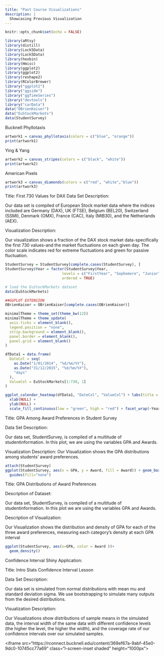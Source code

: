```yaml
---
title: "Past Course Visualizations"
description: |
  Showcasing Previous Visualization
---
```


```r
knitr::opts_chunk$set(echo = FALSE)
```

```r
library(aRtsy)
library(distill)
library(Lock5Data)
library(Lock5Data)
library(hexbin)
library(Hmisc)
library(ggplot2)
library(ggplot2)
library(reshape2)
library(RColorBrewer)
library("ggplot2")
library("ggside")
library("ggTimeSeries")
library("devtools")
library("carData")
data("OBrienKaiser")
data("EuStockMarkets")
data(StudentSurvey)
```












Bucknell Phyllotaxis









```r
artwork1 = canvas_phyllotaxis(colors = c("blue", "orange"))
print(artwork1)
```











Ying & Yang










```r
artwork2 = canvas_stripes(colors = c("black", "white"))
print(artwork2)
```












American Pixels












```r
artwork3 = canvas_diamonds(colors = c("red", "white","blue"))
print(artwork3)
```








Title: First 730 Values for DAX
Data Set Description: 

  Our data set is compiled of European Stock market data where the indices included are Germany (DAX), UK (FTSE), Belgium (BEL20), Switzerland (SSMI), Denmark (OMX), France (CAC), Italy (MIB30), and the Netherlands (AEX). 
  
Visualization Description: 

  Our visualization shows a fraction of the DAX stock market data-specifically the first 730 values-and the market fluctuations on each given day. The color scale indicates red for extreme fluctuations and green for passive fluctuation. 






```r
StudentSurvey = StudentSurvey[complete.cases(StudentSurvey), ]
StudentSurvey$Year = factor(StudentSurvey$Year, 
                          levels = c("FirstYear", "Sophomore", "Junior", "Senior"),
                          ordered = TRUE)

# load the EuStockMarkets dataset
data(EuStockMarkets)

##GGPLOT EXTENSION
OBrienKaiser = OBrienKaiser[complete.cases(OBrienKaiser)]

minimalTheme = theme_set(theme_bw(12))
minimalTheme = theme_update(
  axis.ticks = element_blank(),
  legend.position = "none",
  strip.background = element_blank(),
  panel.border = element_blank(),
  panel.grid = element_blank()
)

dfData1 = data.frame(
  DateCol = seq(
    as.Date("1/01/2014", "%d/%m/%Y"),
    as.Date("31/12/2015", "%d/%m/%Y"),
    "days"
  ),
  ValueCol = EuStockMarkets[1:730, 1]
)

ggplot_calendar_heatmap(dfData1, "DateCol", "ValueCol") + labs(title = "First 730 Values for DAX") +
  xlab(NULL) +
  ylab(NULL) +
  scale_fill_continuous(low = "green", high = "red") + facet_wrap(~Year, ncol = 1)


```
















Title: GPA Among Award Preferences in Student Survey

Data Set Description: 
  
  Our data set, StudentSurvey, is compiled of a multitude of studentinformation. In this plot, we are using the variables GPA and Awards.

Visualization Description: 
  Our Visualization shows the GPA distributions among students’ award preferences. 
  
  
  
  
  
  
  
  
```r
attach(StudentSurvey)
ggplot(StudentSurvey, aes(x = GPA, y = Award, fill = Award)) + geom_boxplot()+
  guides(fill="none")
```











Title: GPA Distributions of Award Preferences

Description of Dataset: 
  
  Our data set, StudentSurvey, is compiled of a multitude of studentinformation. In this plot we are using the variables GPA and Awards.

Description of Visualization: 
  
  Our Visualization shows the distribution and density of GPA for each of the three award preferences, measuring each category’s density at each GPA interval

```r
ggplot(StudentSurvey, aes(x=GPA, color = Award ))+ 
  geom_density()
```

  
  
Confidence Interval Shiny Application:

Title: Intro Stats Confidence Interval Lesson

Data Set Description: 
  
  Our data set is simulated from normal distributions with mean mu and standard deviation sigma. We use bootstrapping to simulate many outputs from the desired distributions.

Visualization Description: 
  
  Our Visualizations show distributions of sample means in the simulated data, the interval width of the same data with different confidence levels (the higher the level, the higher the width), and the coverage rate of our confidence intervals over our simulated samples. 

<iframe src=“https://rconnect.bucknell.edu/content/369ef67a-9abf-45e0-9dc0-10745cc77a69” class=“l-screen-inset shaded” height=“1000px”></iframe>
